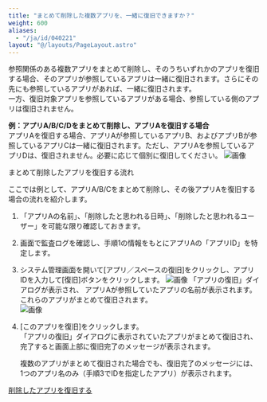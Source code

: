 ```yaml
---
title: "まとめて削除した複数アプリを、一緒に復旧できますか？"
weight: 600
aliases:
  - "/ja/id/040221"
layout: "@/layouts/PageLayout.astro"
---
```




参照関係のある複数アプリをまとめて削除し、そのうちいずれかのアプリを復旧する場合、そのアプリが参照しているアプリは一緒に復旧されます。さらにその先にも参照しているアプリがあれば、一緒に復旧されます。  
一方、復旧対象アプリを参照しているアプリがある場合、参照している側のアプリは復旧されません。

<b>例：アプリA/B/C/Dをまとめて削除し、アプリAを復旧する場合</b>  
アプリAを復旧する場合、アプリAが参照しているアプリB、およびアプリBが参照しているアプリCは一緒に復旧されます。ただし、アプリAを参照しているアプリDは、復旧されません。必要に応じて個別に復旧してください。
<Img src="/k/kintone/img-ja/restore_app_img09.png" alt="画像" /> 

<Heading id="app_qa_restore_multi_app_qa_10">まとめて削除したアプリを復旧する流れ</Heading>

ここでは例として、アプリA/B/Cをまとめて削除し、その後アプリAを復旧する場合の流れを紹介します。

1. 「アプリAの名前」、「削除したと思われる日時」、「削除したと思われるユーザー」を可能な限り確認しておきます。  

1. <SlashUi />画面で監査ログを確認し、手順1の情報をもとにアプリAの「アプリID」を特定します。  

1. システム管理画面を開いて[アプリ／スペースの復旧]をクリックし、アプリIDを入力して[復旧]ボタンをクリックします。
   <Img src="/k/kintone/img-ja/restore_app_qa_img01.png" alt="画像" />
  「アプリの復旧」ダイアログが表示され、 アプリAが参照していたアプリの名前が表示されます。これらのアプリがまとめて復旧されます。  
   <Img src="/k/kintone/img-ja/restore_app_img08.png" alt="画像" />
  
1. [このアプリを復旧]をクリックします。  
  「アプリの復旧」ダイアログに表示されていたアプリがまとめて復旧され、完了すると画面上部に復旧完了のメッセージが表示されます。
    <Note>  
  
    複数のアプリがまとめて復旧された場合でも、復旧完了のメッセージには、1つのアプリ名のみ（手順3でIDを指定したアプリ）が表示されます。
    </Note>

<Reference> 

[削除したアプリを復旧する](/k/ja/id/04016.html)

</Reference>
